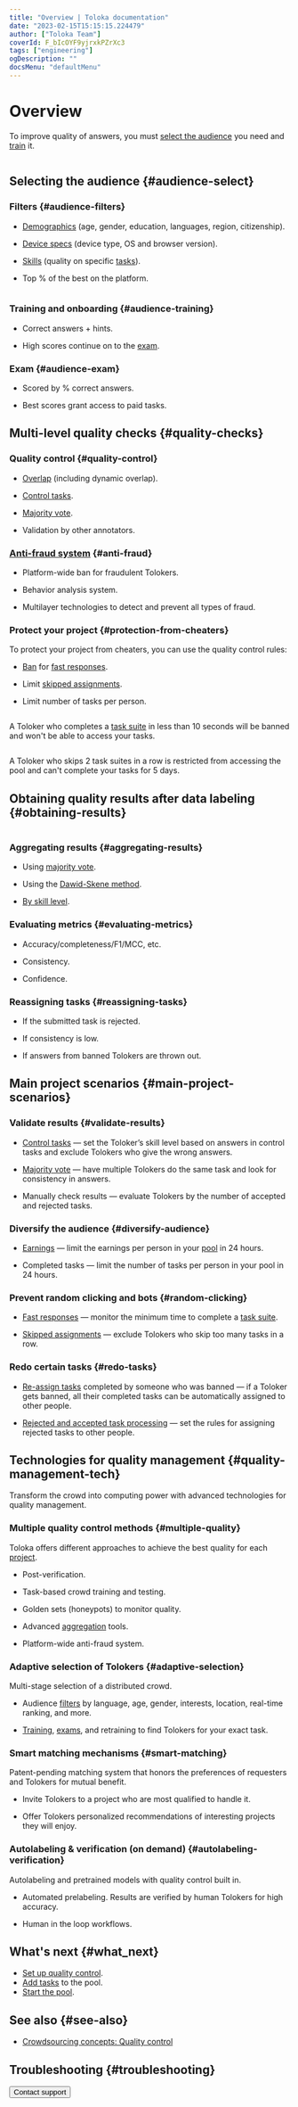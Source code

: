 ```yaml
---
title: "Overview | Toloka documentation"
date: "2023-02-15T15:15:15.224479"
author: ["Toloka Team"]
coverId: F_bIcOYF9yjrxkPZrXc3
tags: ["engineering"]
ogDescription: ""
docsMenu: "defaultMenu"
---
```



# Overview

To improve quality of answers, you must [select the audience](/docs/guide/filters) you need and [train](/docs/guide/train) it.

<img style="max-width: 100%;" src="https://tlkfrontprod.azureedge.net/portal-production/static/uploaded/images/1675425180213/1675425180213_original_svg.svg" alt="" />

## Selecting the audience {#audience-select}

### Filters {#audience-filters}

- [Demographics](/docs/guide/filters#filter-user-profile) (age, gender, education, languages, region, citizenship).

- [Device specs](/docs/guide/filters#filter-calc-data) (device type, OS and browser version).

- [Skills](/docs/guide/filters#filter-skill) (quality on specific [tasks](/docs/glossary#task)).

- Top % of the best on the platform.

<Cut title="Filter example">

<Image width="700px" withBackground imageId="1675426600800" alt="" />

</Cut>

### Training and onboarding {#audience-training}

- Correct answers + hints.

- High scores continue on to the [exam](/docs/glossary#exam).

### Exam {#audience-exam}

- Scored by % correct answers.

- Best scores grant access to paid tasks.

## Multi-level quality checks {#quality-checks}

### Quality control {#quality-control}

- [Overlap](/docs/guide/overlap-faq) (including dynamic overlap).

- [Control tasks](/docs/guide/goldenset).

- [Majority vote](/docs/guide/mvote).

- Validation by other annotators.

### [Anti-fraud system](https://toloka.ai/anti-fraud/) {#anti-fraud}

- Platform-wide ban for fraudulent Tolokers.

- Behavior analysis system.

- Multilayer technologies to detect and prevent all types of fraud.

### Protect your project {#protection-from-cheaters}

<TolokaRequesterSourceAntiFraud/>

To protect your project from cheaters, you can use the quality control rules:

- [Ban](/docs/guide/ban?form-source=guide-quality-control-overview) for [fast responses](/docs/guide/quick-answers).

- Limit [skipped assignments](/docs/guide/skipped-assignments).

- Limit number of tasks per person.

<Cut title="Examples of the quality control rules">

<Cut title="Fast responses">

<Image width="700px" withBackground imageId="1675427108700" alt="" />

A Toloker who completes a [task suite](/docs/glossary#task-suite) in less than 10 seconds will be banned and won't be able to access your tasks.

</Cut>

<Cut title="Skipped assignments">

<Image width="700px" withBackground imageId="1675426782867" alt="" />

A Toloker who skips 2 task suites in a row is restricted from accessing the pool and can't complete your tasks for 5 days.

</Cut>

</Cut>

## Obtaining quality results after data labeling {#obtaining-results}

<img src="https://tlkfrontprod.azureedge.net/portal-production/static/uploaded/images/1675425177697/1675425177697_original_svg.svg" alt="" />

### Aggregating results {#aggregating-results}

- Using [majority vote](/docs/guide/mvote).

- Using the [Dawid-Skene method](/docs/guide/result-aggregation#dawid-skene).

- [By skill level](/docs/guide/result-aggregation#aggr-by-skill).

### Evaluating metrics {#evaluating-metrics}

- Accuracy/completeness/F1/MCC, etc.

- Consistency.

- Confidence.

### Reassigning tasks {#reassigning-tasks}

- If the submitted task is rejected.

- If consistency is low.

- If answers from banned Tolokers are thrown out.

## Main project scenarios {#main-project-scenarios}

### Validate results {#validate-results}

- [Control tasks](/docs/guide/goldenset) — set the Toloker’s skill level based on answers in control tasks and exclude Tolokers who give the wrong answers.

- [Majority vote](/docs/guide/mvote) — have multiple Tolokers do the same task and look for consistency in answers.

- Manually check results — evaluate Tolokers by the number of accepted and rejected tasks.

### Diversify the audience {#diversify-audience}

- [Earnings](/docs/guide/income) — limit the earnings per person in your [pool](/docs/glossary#pool) in 24 hours.

- Completed tasks — limit the number of tasks per person in your pool in 24 hours.

### Prevent random clicking and bots {#random-clicking}

- [Fast responses](/docs/guide/quick-answers) — monitor the minimum time to complete a [task suite](/docs/glossary#task-suite).

- [Skipped assignments](/docs/guide/skipped-assignments) — exclude Tolokers who skip too many tasks in a row.

### Redo certain tasks {#redo-tasks}

- [Re-assign tasks](/docs/guide/restore-task-overlap) completed by someone who was banned — if a Toloker gets banned, all their completed tasks can be automatically assigned to other people.

- [Rejected and accepted task processing](/docs/guide/reassessment-after-accepting) — set the rules for assigning rejected tasks to other people.

## Technologies for quality management {#quality-management-tech}

Transform the crowd into computing power with advanced technologies for quality management.

### Multiple quality control methods {#multiple-quality}

Toloka offers different approaches to achieve the best quality for each [project](/docs/glossary#project).

- Post-verification.

- Task-based crowd training and testing.

- Golden sets (honeypots) to monitor quality.

- Advanced [aggregation](/docs/guide/result-aggregation) tools.

- Platform-wide anti-fraud system.

### Adaptive selection of Tolokers {#adaptive-selection}

Multi-stage selection of a distributed crowd.

- Audience [filters](/docs/guide/filters) by language, age, gender, interests, location, real-time ranking, and more.

- [Training](/docs/guide/train), [exams](/docs/guide/how-to-use-exams), and retraining to find Tolokers for your exact task.

### Smart matching mechanisms {#smart-matching}

Patent-pending matching system that honors the preferences of requesters and Tolokers for mutual benefit.

- Invite Tolokers to a project who are most qualified to handle it.

- Offer Tolokers personalized recommendations of interesting projects they will enjoy.

### Autolabeling & verification (on demand) {#autolabeling-verification}

Autolabeling and pretrained models with quality control built in.

- Automated prelabeling. Results are verified by human Tolokers for high accuracy.

- Human in the loop workflows.

## What's next {#what_next}

- [Set up quality control](/docs/guide/qa-pool-settings).
- [Add tasks](/docs/guide/pool) to the pool.
- [Start the pool](/docs/guide/pool-run-and-stop).

## See also {#see-also}

- [Crowdsourcing concepts: Quality control](https://toloka.ai/knowledgebase/quality-control/)

## Troubleshooting {#troubleshooting}

<Cut title="Setting up quality control">

<FaqSetQualityControl/>

<FaqSkillForEveryPool/>

<FaqSkillForDifferentProjects/>

<TroubleshootingControlSettingsReplaced/>

<FaqGetAccess/>

<FaqSetSkill/>

<FaqTimeSpecified/>

<FaqTestTolokers/>

<FaqMatchEnteredText/>

<TroubleshootingExamThreeTasks/>

<FaqTwoTextVersions/>

</Cut>

<Cut title="Control tasks">

<FaqHowManyControlTasks/>

<FaqCorrectResponsesCounted/>

<FaqMakeDifferent/>

<FaqExamPool/>

<FaqSetUpExam/>

<FaqUsingSmartMixing/>

<FaqTwoTrainingPools/>

<FaqHint/>

<FaqNumberOfControlResponses/>

<FaqReviewTraining/>

<FaqQuestionsAreControl/>

</Cut>

<Cut title="Ban">

<FaqDisableTasks/>

<FaqIncorrectResponses/>

<FaqOneTask/>

<FaqBan/>

<FaqClassifyUsers/>

</Cut>

<Cut title="Majority vote">

<FaqSubmitEmptyAssignments/>

<FaqMultipleFields/>

<FaqFormatReviewResults/>

</Cut>

<Cut title="Speed of task completion">

<TroubleshootingSpeedDropped/>

<FaqLabelingSpeed/>

<FaqSpeedUpCompletion/>

</Cut>

<Button themeColor="light" view="default" size="l" type="link" url="/docs/guide/troubleshooting/support?form-source=guide-quality-control-overview">Contact support</Button>
